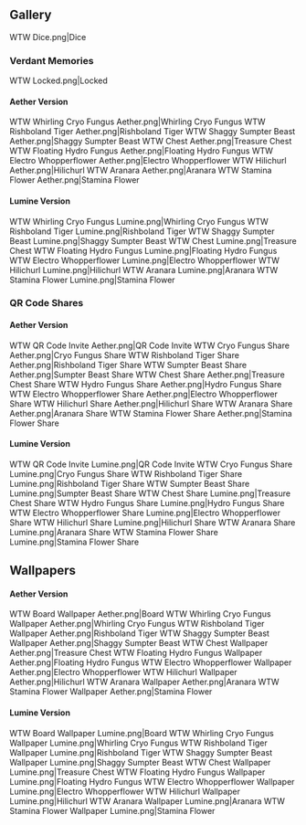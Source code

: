 {{EventTabs}}
==Gallery==
<gallery hideaddbutton="true" captionalign="center">
WTW Dice.png|Dice
</gallery>

===Verdant Memories===
<gallery hideaddbutton="true" captionalign="center">
<!-- Undiscovered -->
WTW Locked.png|Locked
</gallery>

====Aether Version====
<gallery hideaddbutton="true" captionalign="center">
<!-- So it was a Whirling Cryo Fungus? -->
WTW Whirling Cryo Fungus Aether.png|Whirling Cryo Fungus
<!-- Beware of Rishboland Tigers! -->
WTW Rishboland Tiger Aether.png|Rishboland Tiger
<!-- Knocked over by a Shaggy Sumpter Beast... Ouch. -->
WTW Shaggy Sumpter Beast Aether.png|Shaggy Sumpter Beast
<!-- Yay! A treasure chest! -->
WTW Chest Aether.png|Treasure Chest
<!-- H—Help... I'm going to suffocate! -->
WTW Floating Hydro Fungus Aether.png|Floating Hydro Fungus
<!-- A sneaky Whopperflower's tricks! -->
WTW Electro Whopperflower Aether.png|Electro Whopperflower
<!-- Rock! Paper! Scissors! -->
WTW Hilichurl Aether.png|Hilichurl
<!-- Time for Aranara games! -->
WTW Aranara Aether.png|Aranara
<!-- Well-rested! -->
WTW Stamina Flower Aether.png|Stamina Flower
</gallery>

====Lumine Version====
<gallery hideaddbutton="true" captionalign="center">
<!-- So it was a Whirling Cryo Fungus? -->
WTW Whirling Cryo Fungus Lumine.png|Whirling Cryo Fungus
<!-- Beware of Rishboland Tigers! -->
WTW Rishboland Tiger Lumine.png|Rishboland Tiger
<!-- Knocked over by a Shaggy Sumpter Beast... Ouch. -->
WTW Shaggy Sumpter Beast Lumine.png|Shaggy Sumpter Beast
<!-- Yay! A treasure chest! -->
WTW Chest Lumine.png|Treasure Chest
<!-- H—Help... I'm going to suffocate! -->
WTW Floating Hydro Fungus Lumine.png|Floating Hydro Fungus
<!-- A sneaky Whopperflower's tricks! -->
WTW Electro Whopperflower Lumine.png|Electro Whopperflower
<!-- Rock! Paper! Scissors! -->
WTW Hilichurl Lumine.png|Hilichurl
<!-- Time for Aranara games! -->
WTW Aranara Lumine.png|Aranara
<!-- Well-rested! -->
WTW Stamina Flower Lumine.png|Stamina Flower
</gallery>

===QR Code Shares===
====Aether Version====
<gallery hideaddbutton="true" captionalign="center">
WTW QR Code Invite Aether.png|QR Code Invite
WTW Cryo Fungus Share Aether.png|Cryo Fungus Share
WTW Rishboland Tiger Share Aether.png|Rishboland Tiger Share
WTW Sumpter Beast Share Aether.png|Sumpter Beast Share
WTW Chest Share Aether.png|Treasure Chest Share
WTW Hydro Fungus Share Aether.png|Hydro Fungus Share
WTW Electro Whopperflower Share Aether.png|Electro Whopperflower Share
WTW Hilichurl Share Aether.png|Hilichurl Share
WTW Aranara Share Aether.png|Aranara Share
WTW Stamina Flower Share Aether.png|Stamina Flower Share
</gallery>

====Lumine Version====
<gallery hideaddbutton="true" captionalign="center">
WTW QR Code Invite Lumine.png|QR Code Invite
WTW Cryo Fungus Share Lumine.png|Cryo Fungus Share
WTW Rishboland Tiger Share Lumine.png|Rishboland Tiger Share
WTW Sumpter Beast Share Lumine.png|Sumpter Beast Share
WTW Chest Share Lumine.png|Treasure Chest Share
WTW Hydro Fungus Share Lumine.png|Hydro Fungus Share
WTW Electro Whopperflower Share Lumine.png|Electro Whopperflower Share
WTW Hilichurl Share Lumine.png|Hilichurl Share
WTW Aranara Share Lumine.png|Aranara Share
WTW Stamina Flower Share Lumine.png|Stamina Flower Share
</gallery>

==Wallpapers==
====Aether Version====
<gallery hideaddbutton="true" captionalign="center">
WTW Board Wallpaper Aether.png|Board
WTW Whirling Cryo Fungus Wallpaper Aether.png|Whirling Cryo Fungus
WTW Rishboland Tiger Wallpaper Aether.png|Rishboland Tiger
WTW Shaggy Sumpter Beast Wallpaper Aether.png|Shaggy Sumpter Beast
WTW Chest Wallpaper Aether.png|Treasure Chest
WTW Floating Hydro Fungus Wallpaper Aether.png|Floating Hydro Fungus
WTW Electro Whopperflower Wallpaper Aether.png|Electro Whopperflower
WTW Hilichurl Wallpaper Aether.png|Hilichurl
WTW Aranara Wallpaper Aether.png|Aranara
WTW Stamina Flower Wallpaper Aether.png|Stamina Flower
</gallery>

====Lumine Version====
<gallery hideaddbutton="true" captionalign="center">
WTW Board Wallpaper Lumine.png|Board
WTW Whirling Cryo Fungus Wallpaper Lumine.png|Whirling Cryo Fungus
WTW Rishboland Tiger Wallpaper Lumine.png|Rishboland Tiger
WTW Shaggy Sumpter Beast Wallpaper Lumine.png|Shaggy Sumpter Beast
WTW Chest Wallpaper Lumine.png|Treasure Chest
WTW Floating Hydro Fungus Wallpaper Lumine.png|Floating Hydro Fungus
WTW Electro Whopperflower Wallpaper Lumine.png|Electro Whopperflower
WTW Hilichurl Wallpaper Lumine.png|Hilichurl
WTW Aranara Wallpaper Lumine.png|Aranara
WTW Stamina Flower Wallpaper Lumine.png|Stamina Flower
</gallery>